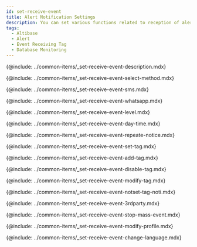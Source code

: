 ```yaml
---
id: set-receive-event
title: Alert Notification Settings
description: You can set various functions related to reception of alerts by project members.
tags:
  - Altibase
  - Alert
  - Event Receiving Tag
  - Database Monitoring
---
```


{@include: ../common-items/_set-receive-event-description.mdx}

<!-- 수신 수단 선택하기 -->

{@include: ../common-items/_set-receive-event-select-method.mdx}

<!-- SMS 알림 수신 추가하기 -->

{@include: ../common-items/_set-receive-event-sms.mdx} 

<!-- WhatsApp 알림 수신-->

{@include: ../common-items/_set-receive-event-whatsapp.mdx}

<!-- 모바일 알림 수신 추가하기 -->

<!-- {@include: ../common-items/_set-receive-event-mobile.mdx} -->

<!-- 수신 레벨 선택하기 -->

{@include: ../common-items/_set-receive-event-level.mdx}

<!-- 요일 및 시간별 알람 설정하기 -->

{@include: ../common-items/_set-receive-event-day-time.mdx}

<!-- 경고 알림 반복 설정하기 -->

{@include: ../common-items/_set-receive-event-repeate-notice.mdx}

<!-- 팀별, 사용자별 알림 설정하기 -->

{@include: ../common-items/_set-receive-event-set-tag.mdx}

<!-- 이벤트 수신 태그 추가하기 -->

{@include: ../common-items/_set-receive-event-add-tag.mdx}

<!-- 이벤트 수신 태그 해제하기 -->

{@include: ../common-items/_set-receive-event-disable-tag.mdx}

<!-- 이벤트 수신 태그 수정 및 삭제하기 -->

{@include: ../common-items/_set-receive-event-modify-tag.mdx}

<!-- 수신 태그 미설정 알림 -->

{@include: ../common-items/_set-receive-event-notset-tag-noti.mdx} 

<!-- 3rd 파티 플러그인 알림 추가하기 -->

{@include: ../common-items/_set-receive-event-3rdparty.mdx} 

<!-- 대량 알림 발생 방지 -->

{@include: ../common-items/_set-receive-event-stop-mass-event.mdx} 

<!-- 경고 알림 사용자 설정하기 -->

{@include: ../common-items/_set-receive-event-modify-profile.mdx}

<!-- 경고 알림 언어 설정 -->

{@include: ../common-items/_set-receive-event-change-language.mdx}
